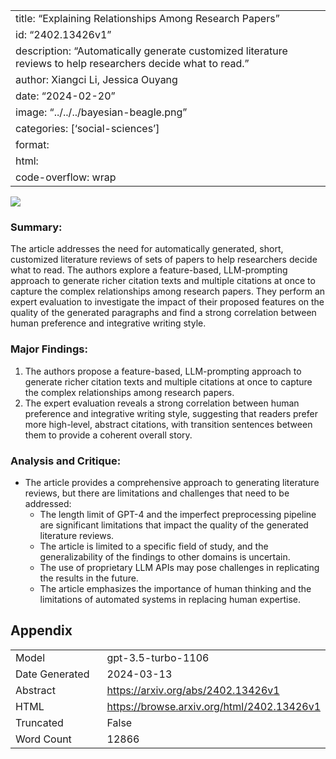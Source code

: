 
---
title: "Explaining Relationships Among Research Papers"
id: "2402.13426v1"
description: "Automatically generate customized literature reviews to help researchers decide what to read."
author: Xiangci Li, Jessica Ouyang
date: "2024-02-20"
image: "../../../bayesian-beagle.png"
categories: ['social-sciences']
format:
  html:
    code-overflow: wrap
---

![](../../../bayesian-beagle.png)

### Summary:
The article addresses the need for automatically generated, short, customized literature reviews of sets of papers to help researchers decide what to read. The authors explore a feature-based, LLM-prompting approach to generate richer citation texts and multiple citations at once to capture the complex relationships among research papers. They perform an expert evaluation to investigate the impact of their proposed features on the quality of the generated paragraphs and find a strong correlation between human preference and integrative writing style.

### Major Findings:
1. The authors propose a feature-based, LLM-prompting approach to generate richer citation texts and multiple citations at once to capture the complex relationships among research papers.
2. The expert evaluation reveals a strong correlation between human preference and integrative writing style, suggesting that readers prefer more high-level, abstract citations, with transition sentences between them to provide a coherent overall story.

### Analysis and Critique:
- The article provides a comprehensive approach to generating literature reviews, but there are limitations and challenges that need to be addressed:
  - The length limit of GPT-4 and the imperfect preprocessing pipeline are significant limitations that impact the quality of the generated literature reviews.
  - The article is limited to a specific field of study, and the generalizability of the findings to other domains is uncertain.
  - The use of proprietary LLM APIs may pose challenges in replicating the results in the future.
  - The article emphasizes the importance of human thinking and the limitations of automated systems in replacing human expertise.

## Appendix

|          |          |
|----------|----------|
| Model     | gpt-3.5-turbo-1106       |
| Date Generated     | 2024-03-13       |
| Abstract | [https://arxiv.org/abs/2402.13426v1](https://arxiv.org/abs/2402.13426v1)        |
| HTML     | [https://browse.arxiv.org/html/2402.13426v1](https://browse.arxiv.org/html/2402.13426v1)       |
| Truncated       | False       |
| Word Count       | 12866       |